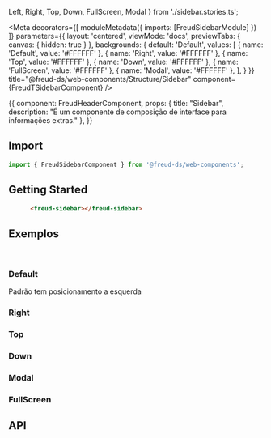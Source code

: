   Left,
  Right,
  Top,
  Down,
  FullScreen, 
  Modal
} from './sidebar.stories.ts';

<Meta
  decorators={[
    moduleMetadata({
      imports: [FreudSidebarModule]
    })
  ]}
  parameters={{
    layout: 'centered',
    viewMode: 'docs',
    previewTabs: {
      canvas: { hidden: true }
    },
    backgrounds: {
      default: 'Default',
      values: [
        { name: 'Default', value: '#FFFFFF' },
        { name: 'Right', value: '#FFFFFF' },
        { name: 'Top', value: '#FFFFFF' },
        { name: 'Down', value: '#FFFFFF' },
        { name: 'FullScreen', value: '#FFFFFF' },
        { name: 'Modal', value: '#FFFFFF' },
      ],
    }
  }}
  title="@freud-ds/web-components/Structure/Sidebar"
  component={FreudTSidebarComponent}
/>

<Story name="Storyname-hidden">
  {{
    component: FreudHeaderComponent,
    props: {
      title: "Sidebar",
      description: "É um componente de composição de interface para informações extras."
    },
  }}
</Story>

## <a id="importing"></a>Import

```ts
import { FreudSidebarComponent } from '@freud-ds/web-components';
```

## Getting Started
```html
      <freud-sidebar></freud-sidebar>
```

## <a id="exemplos"></a>Exemplos
<br />

### Default
Padrão tem posicionamento a esquerda
<Canvas>
  <Story story={Default}/>
</Canvas>

### Right
<Canvas>
  <Story story={Right}/>
</Canvas>

### Top
<Canvas>
  <Story story={Top}/>
</Canvas>

### Down
<Canvas>
  <Story story={Down}/>
</Canvas>

### Modal
<Canvas>
  <Story story={Modal}/>
</Canvas>

### FullScreen
<Canvas>
  <Story story={FullScreen}/>
</Canvas>


## <a id="api"></a>API

<ArgsTable of={FreudSidebarComponent} />
